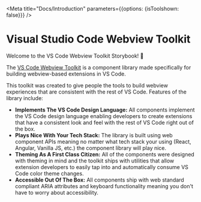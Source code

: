 
<Meta title="Docs/Introduction" parameters={{options: {isToolshown: false}}} />

# Visual Studio Code Webview Toolkit

Welcome to the VS Code Webview Toolkit Storybook! 👋

The [VS Code Webview Toolkit](https://github.com/microsoft/vscode-webview-toolkit) is a component library made specifically for building webview-based extensions in VS Code.

This toolkit was created to give people the tools to build webview experiences that are consistent with the rest of VS Code. Features of the library include:

-   **Implements The VS Code Design Language:** All components implement the VS Code design language enabling developers to create extensions that have a consistent look and feel with the rest of VS Code right out of the box.
-   **Plays Nice With Your Tech Stack:** The library is built using web component APIs meaning no matter what tech stack your using (React, Angular, Vanilla JS, etc.) the component library will play nice.
-   **Theming As A First Class Citizen:** All of the components were designed with theming in mind and the toolkit ships with utilities that allow extension developers to easily tap into and automatically consume VS Code color theme changes.
-   **Accessible Out Of The Box:** All components ship with web standard compliant ARIA attributes and keyboard functionality meaning you don't have to worry about accessibility.
